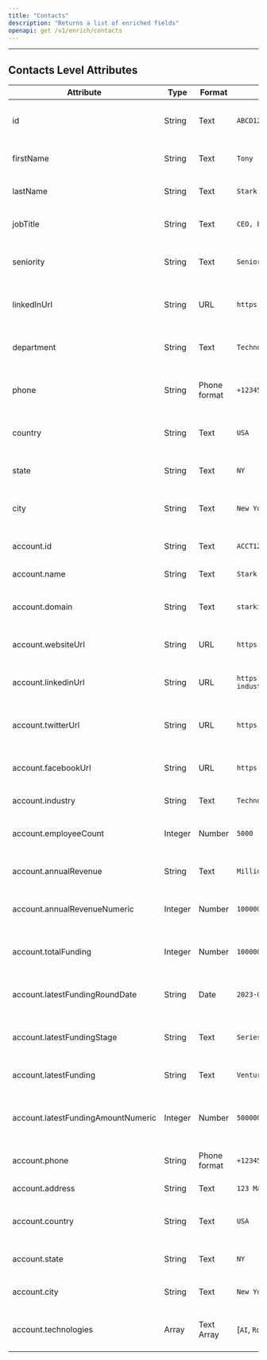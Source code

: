 ```yaml
---
title: "Contacts"
description: "Returns a list of enriched fields"
openapi: get /v1/enrich/contacts
---
```

---
## Contacts Level Attributes
| Attribute                 | Type       | Format           | Example                                  | Description                                |
|---------------------------|------------|------------------|------------------------------------------|--------------------------------------------|
| id                        | String     | Text             | `ABCD1234`                               | Unique identifier for the individual       |
| firstName                 | String     | Text             | `Tony`                                   | First name of the individual               |
| lastName                  | String     | Text             | `Stark`                                  | Last name of the individual                |
| jobTitle                  | String     | Text             | `CEO, Engineer, Superhero`               | Job title of the individual                |
| seniority                 | String     | Text             | `Senior`                                 | Level of seniority of the individual       |
| linkedInUrl               | String     | URL              | `https://www.linkedin.com/in/tony-stark`| LinkedIn profile URL of the individual     |
| department                | String     | Text             | `Technology`                             | Department or division of the individual   |
| phone                     | String     | Phone format     | `+1234567890`                            | Phone number of the individual             |
| country                   | String     | Text             | `USA`                                    | Country where the individual is located    |
| state                     | String     | Text             | `NY`                                     | State or region of the individual          |
| city                      | String     | Text             | `New York`                               | City of residence of the individual        |
| account.id                | String     | Text             | `ACCT123`                                | Unique identifier for the account          |
| account.name              | String     | Text             | `Stark Industries`                       | Name of the account                        |
| account.domain            | String     | Text             | `starkindustries.com`                    | Domain associated with the account         |
| account.websiteUrl        | String     | URL              | `https://www.starkindustries.com`       | Website URL of the account                 |
| account.linkedinUrl       | String     | URL              | `https://www.linkedin.com/company/stark-industries`| LinkedIn profile URL of the account|
| account.twitterUrl        | String     | URL              | `https://twitter.com/stark_industries`  | Twitter profile URL of the account         |
| account.facebookUrl       | String     | URL              | `https://facebook.com/starkindustries`  | Facebook profile URL of the account        |
| account.industry          | String     | Text             | `Technology`                             | Industry of the account                    |
| account.employeeCount     | Integer    | Number           | `5000`                                     | Number of employees in the account         |
| account.annualRevenue     | String     | Text             | `Millions`                               | Annual revenue of the account              |
| account.annualRevenueNumeric | Integer  | Number           | `10000000`                                 | Numeric value of the annual revenue        |
| account.totalFunding      | Integer    | Number           | `1000000`                                  | Total funding received by the account      |
| account.latestFundingRoundDate | String | Date             | `2023-01-15`                             | Date of the latest funding round           |
| account.latestFundingStage| String     | Text             | `Series B`                               | Stage of the latest funding round          |
| account.latestFunding     | String     | Text             | `Venture Capital`                        | Type of the latest funding                 |
| account.latestFundingAmountNumeric | Integer | Number     | `5000000`                                  | Numeric value of the latest funding amount |
| account.phone             | String     | Phone format     | `+1234567890`                            | Phone number of the account                |
| account.address           | String     | Text             | `123 Main Street, New York, USA`         | Address of the account                     |
| account.country           | String     | Text             | `USA`                                    | Country where the account is located       |
| account.state             | String     | Text             | `NY`                                     | State or region of the account             |
| account.city              | String     | Text             | `New York`                               | City where the account is located          |
| account.technologies      | Array      | Text Array       | [`AI`, `Robotics` , `Clean Energy`]       | List of technologies associated with account|
